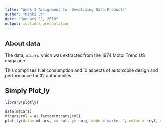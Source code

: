 ```yaml
---
title: "Week 3 Assignment for Developing Data Products"
author: "Minki Jo"
date: "January 10, 2018"
output: ioslides_presentation
---
```


## About data

The data, *`mtcars`* which was extracted from the 1974 Motor Trend US magazine.

This comprises fuel consumption and 10 aspects of automobile design and performance for 32 automobiles 

## Simply Plot_ly

```r
library(plotly)

data(mtcars)
mtcars$cyl = as.factor(mtcars$cyl)
plot_ly(data= mtcars, x= ~wt, y= ~mpg, mode ='markers', color = ~cyl, size=~hp)
```

